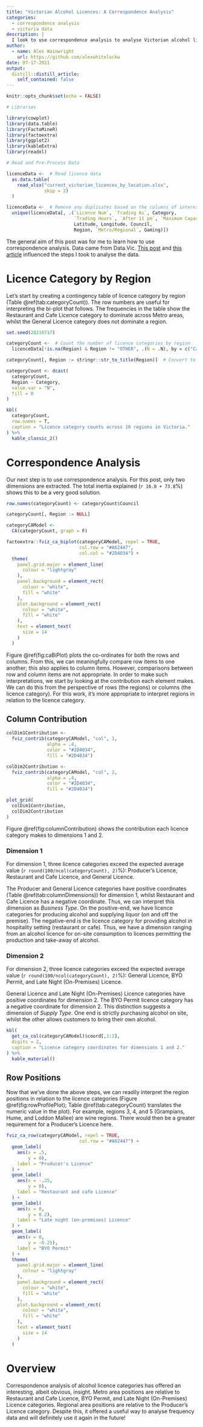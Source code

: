 ```yaml
---
title: "Victorian Alcohol Licences: A Correspondence Analysis"
categories:
  - correspondence analysis
  - victoria data
description: |
  I look to use correspondence analysis to analyse Victorian alcohol licence categories.
author:
  - name: Alex Wainwright
    url: https://github.com/alexwhitelockw
date: 07-17-2021
output:
  distill::distill_article:
    self_contained: false
---
```



```r
knitr::opts_chunk$set(echo = FALSE)

# Libraries

library(cowplot)
library(data.table)
library(FactoMineR)
library(factoextra)
library(ggplot2)
library(kableExtra)
library(readxl)

# Read and Pre-Process Data

licenceData <-  # Read licence data
  as.data.table(
    read_xlsx("current_victorian_licences_by_location.xlsx",
              skip = 2)
  )

licenceData <-  # Remove any duplicates based on the columns of interest
  unique(licenceData[, .(`Licence Num`, `Trading As`, Category,
                         `Trading Hours`, `After 11 pm`, `Maximum Capacity`,
                         Latitude, Longitude, Council,
                         Region, `Metro/Regional`, Gaming)])

```

The general aim of this post was for me to learn how to use correspondence analysis. Data came from Data.Vic. [This post](http://www.sthda.com/english/articles/31-principal-component-methods-in-r-practical-guide/113-ca-correspondence-analysis-in-r-essentials/#graph-of-row-variables) and [this article](http://marketing-bulletin.massey.ac.nz/V14/MB_V14_T2_Bendixen.pdf) influenced the steps I took to analyse the data.

# Licence Category by Region

Let's start by creating a contingency table of licence category by region (Table \@ref(tab:categoryCount)). The row numbers are useful for interpreting the bi-plot that follows. The frequencies in the table show the Restaurant and Cafe Licence category to dominate across Metro areas, whilst the General Licence category does not dominate a region.

```r

set.seed(20210717)

categoryCount <-  # Count the number of licence categories by region
  licenceData[!is.na(Region) & Region != "OTHER", .(N = .N), by = c("Category", "Region")]

categoryCount[, Region := stringr::str_to_title(Region)]  # Convert to title case

categoryCount <- dcast(
  categoryCount,
  Region ~ Category,
  value.var = "N",
  fill = 0
)

kbl(
  categoryCount,
  row.names = T,
  caption = "Licence category counts across 10 regions in Victoria."
) %>% 
  kable_classic_2()

```

# Correspondence Analysis

Our next step is to use correspondence analysis. For this post, only two dimensions are extracted. The total inertia explained (`r 16.8 + 73.8`%) shows this to be a very good solution. 

```r

row.names(categoryCount) <- categoryCount$Council

categoryCount[, Region := NULL]

categoryCAModel <- 
  CA(categoryCount, graph = F)

factoextra::fviz_ca_biplot(categoryCAModel, repel = TRUE, 
                           col.row = "#A62447",
                           col.col = "#2D4034") +
  theme(
    panel.grid.major = element_line(
      colour = "lightgray"
    ),
    panel.background = element_rect(
      colour = "white",
      fill = "white"
    ),
    plot.background = element_rect(
      colour = "white",
      fill = "white"
    ),
    text = element_text(
      size = 14
    )
  )
```

Figure \@ref(fig:caBiPlot) plots the co-ordinates for both the rows and columns. From this, we can meaningfully compare row items to one another; this also applies to column items. However, comparisons between row and column items are not appropriate. In order to make such interpretations, we start by looking at the contribution each element makes. We can do this from the perspective of rows (the regions) or columns (the licence category). For this work, it’s more appropriate to interpret regions in relation to the licence category.

## Column Contribution

```r
colDim1Contribution <- 
  fviz_contrib(categoryCAModel, "col", 1,
               alpha = .4,
               color = "#2D4034",
               fill = "#2D4034")

colDim2Contribution <- 
  fviz_contrib(categoryCAModel, "col", 2,
               alpha = .4,
               color = "#2D4034",
               fill = "#2D4034")

plot_grid(
  colDim1Contribution,
  colDim2Contribution
)

```

Figure \@ref(fig:columnContribution) shows the contribution each licence category makes to dimensions 1 and 2.

### Dimension 1

For dimension 1, three licence categories exceed the expected average value (`r round(100/ncol(categoryCount), 2)`%): Producer’s Licence, Restaurant and Cafe Licence, and General Licence.

The Producer and General Licence categories have positive coordinates (Table \@ref(tab:columnDimensions)) for dimension 1, whilst Restaurant and Cafe Licence has a negative coordinate. Thus, we can interpret this dimension as *Business Type*. On the positive-end, we have licence categories for producing alcohol and supplying liquor (on and off the premise). The negative-end is the licence category for providing alcohol in hospitality setting (restaurant or cafe). Thus, we have a dimension ranging from an alcohol licence for on-site consumption to licences permitting the production and take-away of alcohol. 

### Dimension 2

For dimension 2, three licence categories exceed the expected average value (`r round(100/ncol(categoryCount), 2)`%): General Licence, BYO Permit, and Late Night (On-Premises) Licence.

General Licence and Late Night (On-Premises) Licence categories have positive coordinates for dimension 2. The BYO Permit licence category has a negative coordinate for dimension 2. This distinction suggests a dimension of *Supply Type*. One end is strictly purchasing alcohol on site, whilst the other allows customers to bring their own alcohol. 

```r
kbl(
  get_ca_col(categoryCAModel)$coord[,1:2],
  digits = 2,
  caption = "Licence category coordinates for dimensions 1 and 2."
) %>% 
  kable_material()
```

## Row Positions

Now that we've done the above steps, we can readily interpret the region positions in relation to the licence categories (Figure \@ref(fig:rowProfilePlot); Table \@ref(tab:categoryCount) translates the numeric value in the plot). For example, regions 3, 4, and 5 (Grampians, Hume, and Loddon Mallee) are wine regions. There would then be a greater requirement for a Producer's Licence here.

```r
fviz_ca_row(categoryCAModel, repel = TRUE, 
                           col.row = "#A62447") +
  geom_label(
    aes(x = .5,
        y = 0),
    label = "Producer's Licence"
  ) +
  geom_label(
    aes(x = -.25,
        y = 0),
    label = "Restaurant and cafe Licence"
  ) +
  geom_label(
    aes(x = 0,
        y = 0.2),
    label = "Late night (on-premises) Licence"
  ) + 
  geom_label(
    aes(x = 0,
        y = -0.25),
    label = "BYO Permit"
  ) +
  theme(
    panel.grid.major = element_line(
      colour = "lightgray"
    ),
    panel.background = element_rect(
      colour = "white",
      fill = "white"
    ),
    plot.background = element_rect(
      colour = "white",
      fill = "white"
    ),
    text = element_text(
      size = 14
    )
  )

```
# Overview

Correspondence analysis of alcohol licence categories has offered an interesting, albeit obvious, insight. Metro area positions are relative to Restaurant and Cafe Licence, BYO Permit, and Late Night (On-Premises) Licence categories. Regional area positions are relative to the Producer’s Licence category. Despite this, it offered a useful way to analyse frequency data and will definitely use it again in the future!


